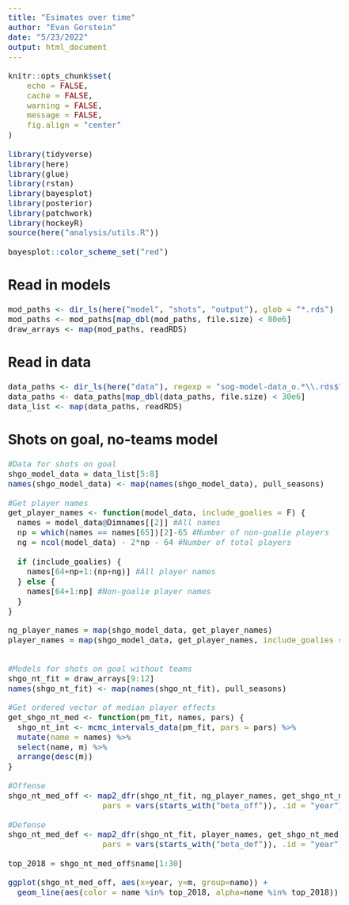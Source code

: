```yaml
---
title: "Esimates over time"
author: "Evan Gorstein"
date: "5/23/2022"
output: html_document
---
```


<style>
body{
    font-size: 14pt;
}
</style>

```r
knitr::opts_chunk$set(
    echo = FALSE,
    cache = FALSE,
    warning = FALSE,
    message = FALSE,
    fig.align = "center"
)

library(tidyverse)
library(here)
library(glue)
library(rstan)
library(bayesplot)
library(posterior)
library(patchwork)
library(hockeyR)
source(here("analysis/utils.R"))

bayesplot::color_scheme_set("red")

```

## Read in models
```r
mod_paths <- dir_ls(here("model", "shots", "output"), glob = "*.rds")
mod_paths <- mod_paths[map_dbl(mod_paths, file.size) < 80e6]
draw_arrays <- map(mod_paths, readRDS)
```

## Read in data

```r
data_paths <- dir_ls(here("data"), regexp = "sog-model-data_o.*\\.rds$")
data_paths <- data_paths[map_dbl(data_paths, file.size) < 30e6]
data_list <- map(data_paths, readRDS)
```


## Shots on goal, no-teams model

```r
#Data for shots on goal
shgo_model_data = data_list[5:8] 
names(shgo_model_data) <- map(names(shgo_model_data), pull_seasons)

#Get player names
get_player_names <- function(model_data, include_goalies = F) {
  names = model_data@Dimnames[[2]] #All names
  np = which(names == names[65])[2]-65 #Number of non-goalie players
  ng = ncol(model_data) - 2*np - 64 #Number of total players
  
  if (include_goalies) {
    names[64+np+1:(np+ng)] #All player names
  } else {
    names[64+1:np] #Non-goalie player names 
  }
}

ng_player_names = map(shgo_model_data, get_player_names)
player_names = map(shgo_model_data, get_player_names, include_goalies = T)


#Models for shots on goal without teams
shgo_nt_fit = draw_arrays[9:12]
names(shgo_nt_fit) <- map(names(shgo_nt_fit), pull_seasons)

#Get ordered vector of median player effects
get_shgo_nt_med <- function(pm_fit, names, pars) {
  shgo_nt_int <- mcmc_intervals_data(pm_fit, pars = pars) %>%
  mutate(name = names) %>%
  select(name, m) %>%
  arrange(desc(m))
}

#Offense
shgo_nt_med_off <- map2_dfr(shgo_nt_fit, ng_player_names, get_shgo_nt_med,
                    pars = vars(starts_with("beta_off")), .id = "year")

#Defense
shgo_nt_med_def <- map2_dfr(shgo_nt_fit, player_names, get_shgo_nt_med,
                    pars = vars(starts_with("beta_def")), .id = "year")


```

```r
top_2018 = shgo_nt_med_off$name[1:30]

ggplot(shgo_nt_med_off, aes(x=year, y=m, group=name)) +
  geom_line(aes(color = name %in% top_2018, alpha=name %in% top_2018))
```



